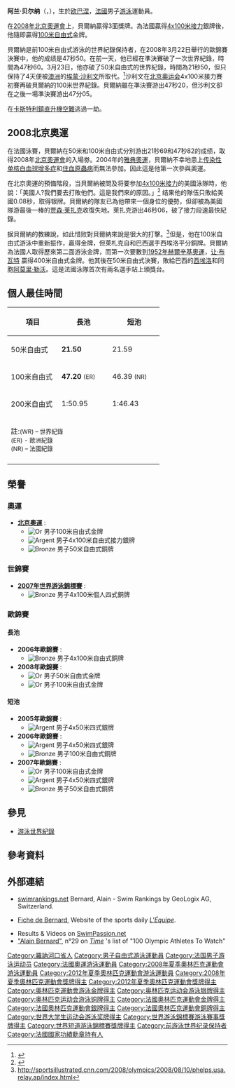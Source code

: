 {{noteta
|1=zh-cn:埃蒙·沙利文; zh-hk:埃蒙·蘇里雲; zh-tw:埃蒙·沙利文
|2=zh-cn:沙利文; zh-hk:蘇里雲; zh-tw:沙利文
|3=zh-hk:雲迪賀根賓; zh-tw:彼得·范登·霍根班德
|4=zh-cn:贾森·莱扎克; zh-tw:賈森·萊扎克; zh-hk:列薩
|5=zh-cn:莱扎克; zh-hk:列薩; zh-tw:萊扎克
|6=zh-cn:公尺; zh-tw:公尺; zh-hk:米;
|7=zh-cn:塞萨尔·西埃洛; zh-tw:塞薩爾·西埃洛; zh-hk:施薩·施路;
|8=zh-cn:西埃洛; zh-tw:西埃洛; zh-hk:施路;
|9=zh-hans:阿兰;zh-tw:艾倫;zh-hant:阿蘭;
|10=zh-hans:贝尔纳;zh-tw:柏納;zh-hant:貝爾納;
}}

{{Infobox Swimmer|
| swimmername=阿兰·贝尔纳
| image=Alain_Bernard.jpg
| imagesize= 150px
| caption = 
| fullname = Alain Bernard
| nicknames = The Horse（小馬）
| nationality = {{FRA}}
| strokes = [[自由式|自由式]]
| club = [[CN昂蒂布|CN昂蒂布]]
| collegeteam = 
| birth_date = {{birth date and age|1983|5|1}}
| birth_place = [[法國|法國]][[欧巴涅|欧巴涅]]
| deathdate =
| deathplace = 
| height = 1.96m
| weight = 84kg
| medaltemplates=
{{MedalSport | 男子[[游泳|游泳]]}}
{{MedalCountry | {{FRA}} }}
{{MedalCompetition|[[奧運|奧運]]}}
{{MedalGold|[[2008年北京奧運|2008年北京奧運]]|[[2008年夏季奧林匹克運動會游泳比賽－男子100米自由泳|100米自由式]]}}
{{MedalGold|[[2012年倫敦奧運|2012年倫敦奧運]]|[[2012年夏季奧林匹克運動會男子4×100米自由泳接力比賽|4×100米自由式接力]]}}
{{MedalSilver|[[2008年北京奧運|2008年北京奧運]]|[[2008年夏季奧林匹克運動會游泳比賽_-_男子4_x_100米自由泳接力|4x100自由式接力]]}}
{{MedalBronze|[[2008年北京奧運|2008年北京奧運]]|[[2008年夏季奧林匹克運動會游泳比賽－男子50米自由泳|50米自由式]]}}
{{MedalCompetition|[[世界游泳錦標賽|世錦賽(長池)]]}}
{{MedalBronze | [[2007年世界游泳錦標賽|2007年世界游泳錦標賽]]<ref>{{cite web|url=http://www.fina.org/events/WC/Melbourne_2007/results/swimming.php |title=12th FINA World Championships |accessdate=2007-12-19 |deadurl=yes |archiveurl=https://web.archive.org/web/20070606111744/http://www.fina.org/events/WC/Melbourne_2007/results/swimming.php |archivedate=2007-06-06 }}</ref>| 4x100米自由式接力}}
{{MedalCompetition|[[歐洲游泳錦標賽|歐錦賽(長池)]]}}
{{MedalGold| [[2008年歐洲游泳錦標賽|2008年歐洲游泳錦標賽]] | 100 米自由式}}
{{MedalGold| [[2008年歐洲游泳錦標賽|2008年歐洲游泳錦標賽]] | 50米自由式}}
{{MedalBronze| [[2006年歐洲游泳錦標賽|2006年歐洲游泳錦標賽]] | 4x100米自由式接力}}
{{MedalCompetition|[[歐洲游泳錦標賽|歐錦賽(短池)]]}}
{{MedalGold| [[2007年歐洲游泳錦標賽|2007年歐洲游泳錦標賽]] | 100米自由式}}
{{MedalSilver| [[2005年歐洲游泳錦標賽|2005年歐洲游泳錦標賽]] | 4x50米自由式}}
{{MedalSilver| [[2006年歐洲游泳錦標賽|2006年歐洲游泳錦標賽]] | 4x50米自由式}}
{{MedalSilver| [[2007年歐洲游泳錦標賽|2007年歐洲游泳錦標賽]] | 4x50米自由式}}
{{MedalBronze| [[2006年歐洲游泳錦標賽|2006年歐洲游泳錦標賽]] | 100米自由式}}
{{MedalBronze| [[2007年歐洲游泳錦標賽|2007年歐洲游泳錦標賽]] | 50米自由式}}
}}
'''阿兰·贝尔纳'''（{{lang-fr|Alain Bernard}}，{{bd|1983年|5月1日|||catidx=Bernard, Alain}}），生於[[欧巴涅|欧巴涅]]，[[法國|法國]]男子[[游泳|游泳]]運動員。

在[[2008年夏季奥林匹克运动会|2008年北京奧運會]]上，貝爾納贏得3面獎牌。為法國贏得[[2008年夏季奧林匹克運動會游泳比賽_-_男子4_x_100米自由泳接力|4x100米接力]]銀牌後，他隨即贏得[[2008年夏季奧林匹克運動會游泳比賽－男子100米自由泳|100米自由式]]金牌。

貝爾納是前100米自由式游泳的世界紀錄保持者，在2008年3月22日舉行的歐錦賽決賽中，他的成绩是47秒50。在前一天，他已經在準決賽破了一次世界紀錄，時間為47秒60。3月23日，他亦破了50米自由式的世界紀錄，時間為21秒50，但只保持了4天便被[[澳洲|澳洲]]的[[埃蒙·沙利文|埃蒙·沙利文]]所取代。<ref>{{cite web|url=http://www.abc.net.au/news/stories/2008/03/27/2201152.htm|title=Sullivan smashes 50m world record|publisher=[[Australian_Broadcasting_Authority|ABC]]|date=27 March 2008|accessdate=2008-03-27|archive-date=2009-03-04|archive-url=https://web.archive.org/web/20090304232420/http://www.abc.net.au/news/stories/2008/03/27/2201152.htm|dead-url=no}}</ref>沙利文在[[2008年夏季奥林匹克运动会|北京奧运会]]4x100米接力賽初賽再破貝爾納的100米世界紀錄。貝爾納雖在準決賽游出47秒20，但沙利文卻在之後一場準決賽游出47分05。

在[[卡斯特利鎮直升機空難|卡斯特利鎮直升機空難]]逃過一劫。

== 2008北京奧運 ==
在法國泳賽，貝爾納在50米和100米自由式分別游出21秒69和47秒82的成绩，取得2008年[[2008年夏季奥林匹克运动会|北京奧運會]]的入場劵。2004年的[[2004年夏季奥林匹克运动会|雅典奧運]]，貝爾納不幸地患上[[传染性单核白血球增多症|传染性单核白血球增多症]]和[[弓蟲症|住血原蟲病]]而無法參加。因此這是他第一次參與奧運。

在北京奧運的預備階段，当貝爾納被問及将要参加[[2008年夏季奧林匹克運動會游泳比賽_-_男子4_x_100米自由泳接力|4x100米接力]]的美國泳隊時，他說：「美國人?我們要去打敗他們。這是我們來的原因。」<ref name="yahoo_reuters">{{cite web|url=http://news.yahoo.com/s/nm/20080807/sp_nm/olympics_swimming_bernard_dc |title=I'm favorite and we'll smash U.S.: Bernard |accessdate=2008-08-11 |publisher=[[Reuters|Reuters]] |date=2008-08-07 |author=Francois Thomazeau |archiveurl=https://web.archive.org/web/20080817202914/http://news.yahoo.com/s/nm/20080807/sp_nm/olympics_swimming_bernard_dc |archivedate=2008-08-17 |deadurl=yes }}</ref>
结果他的隊伍只敗給美國0.08秒，取得银牌。貝爾納的隊友已為他帶來一個身位的優勢，但卻被為美國隊游最後一棒的[[贾森·莱扎克|贾森·莱扎克]]收復失地。萊扎克游出46秒06，破了接力段速最快紀錄。

据貝爾納的教練說，如此惜败對貝爾納來說是很大的打擊。<ref>http://sportsillustrated.cnn.com/2008/olympics/2008/08/10/phelps.usa.relay.ap/index.html</ref>但是，他在100米自由式游泳中重新振作，贏得金牌，但萊札克自和巴西選手西埃洛平分銅牌。貝爾納為法國人取得歷來第二面游泳金牌，而第一次要數到[[1952年赫爾辛基奧運|1952年赫爾辛基奧運]]，[[让·布瓦特|让·布瓦特]]<!--译名见[http://www.yangtse.com/wypd/lz/200808/t20080809_481874.htm]和[http://www.ce.cn/culture/history/200706/24/t20070624_11910454_2.shtml] -->贏得400米自由式金牌。他其後在50米自由式決賽，敗給巴西的[[塞萨尔·西埃洛|西埃洛]]和同胞[[阿莫里·勒沃|阿莫里·勒沃]]。這是法國泳隊首次有兩名選手站上頒獎台。

== 個人最佳時間 ==
{|class="wikitable" style="font-size:98%; text-align:center;"
|+
!width="100"| 項目
!width="100"| 長池
!width="100"| 短池
|-
|align="left"| 50米自由式
|'''21.50''' <small></small>
|21.59
|-
|align="left"| 100米自由式
|'''47.20''' <small>(ER)</small>
|46.39 <small>(NR)</small>
|-
|align="left"| 200米自由式
|1:50.95
|1:46.43
|-
|colspan=3 |註:<small>(WR) – 世界紀錄<br />(ER) - 歐洲紀錄<br />(NR) – 法國紀錄</small>
|-
|}

==榮譽==
===奧運===
*'''[[2008年夏季奥林匹克运动会|北京奧運]]''' :
**[[File:Med_1.png|Or]] 男子100米自由式金牌
**[[File:Med_2.png|Argent]] 男子4x100米自由式接力銀牌
**[[File:Med_3.png|Bronze]] 男子50米自由式銅牌

===世錦賽===
*'''[[2007年世界游泳錦標賽|2007年世界游泳錦標賽]]'''  :
**[[File:Med_3.png|Bronze]] 男子4x100米個人四式銅牌

===歐錦賽===
====長池====
*'''2006年歐錦賽''' :
**[[File:Med_3.png|Bronze]] 男子4x100米自由式銅牌
*'''2008年歐錦賽''' :
**[[File:Med_1.png|Or]] 男子50米自由式金牌
**[[File:Med_1.png|Or]] 男子100米自由式金牌

====短池====
*'''2005年歐錦賽'''  :
**[[File:Med_2.png|Argent]] 男子4x50米四式銀牌
*'''2006年歐錦賽''' :
**[[File:Med_2.png|Argent]] 男子4x50米四式銀牌
**[[File:Med_3.png|Bronze]] 男子100米自由式銅牌
*'''2007年歐錦賽''' :
**[[File:Med_1.png|Or]] 男子100米自由式金牌
**[[File:Med_2.png|Argent]] 男子4x50米四式銀牌
**[[File:Med_3.png|Bronze]] 男子50米自由式銅牌

== 參見 ==
*[[游泳世界紀錄|游泳世界紀錄]]

== 參考資料 == 
{{Reflist}}

== 外部連結 == 
* [http://www.swimrankings.net/index.php?page=athleteDetail&athleteId=1528989 swimrankings.net] Bernard, Alain - Swim Rankings by GeoLogix AG, Switzerland.
* {{fr icon}} [http://www.lequipe.fr/Aussi/AussiFicheAthlete7000000000023763.html Fiche de Bernard], Website of the sports daily ''[[L'Équipe|L'Équipe]]''.
*Results & Videos on [https://web.archive.org/web/20080818023840/http://www.swimpassion.net/Athletes/alainbernard.html SwimPassion.net]
* [http://www.time.com/time/specials/packages/article/0,28804,1819129_1819134_1825751,00.html "Alain Bernard"], n°29 on ''[[Time_(magazine)|Time]]'' 's list of "100 Olympic Athletes To Watch"

{{start box}}
{{succession box|before={{flagicon|NED}} [[雲迪賀根賓|雲迪賀根賓]]|title=男子100米自由式世界紀錄保持者（長池）|years=2008年3月21日－2008年8月11日|after={{flagicon|AUS}} [[埃蒙·沙利文|埃蒙·沙利文]]}}
{{succession box|before={{flagicon|AUS}} [[埃蒙·沙利文|埃蒙·沙利文]]|title=男子100米自由式世界紀錄保持者（長池）|years=2008年8月13日|after={{flagicon|AUS}} [[埃蒙·沙利文|埃蒙·沙利文]]}}
{{succession box|before={{flagicon|AUS}} [[埃蒙·沙利文|埃蒙·沙利文]]|title=男子50米自由式世界紀錄保持者（長池）|years=2008年3月23日 – 2008年3月27日|after={{flagicon|AUS}} [[埃蒙·沙利文|埃蒙·沙利文]]}}
{{end box}}

{{奥林匹克运动会游泳比赛男子100米自由泳冠军}}
{{奥林匹克运动会游泳比赛男子4×100米自由泳接力冠军}}

{{Authority control}}
{{DEFAULTSORT:Bernard, Alain}}
[[Category:羅訥河口省人|Category:羅訥河口省人]]
[[Category:男子自由式游泳運動員|Category:男子自由式游泳運動員]]
[[Category:法国男子游泳运动员|Category:法国男子游泳运动员]]
[[Category:法國奧運游泳運動員|Category:法國奧運游泳運動員]]
[[Category:2008年夏季奧林匹克運動會游泳運動員|Category:2008年夏季奧林匹克運動會游泳運動員]]
[[Category:2012年夏季奧林匹克運動會游泳運動員|Category:2012年夏季奧林匹克運動會游泳運動員]]
[[Category:2008年夏季奧林匹克運動會獎牌得主|Category:2008年夏季奧林匹克運動會獎牌得主]]
[[Category:2012年夏季奧林匹克運動會獎牌得主|Category:2012年夏季奧林匹克運動會獎牌得主]]
[[Category:奧林匹克運動會游泳金牌得主|Category:奧林匹克運動會游泳金牌得主]]
[[Category:奥林匹克运动会游泳银牌得主|Category:奥林匹克运动会游泳银牌得主]]
[[Category:奥林匹克运动会游泳铜牌得主|Category:奥林匹克运动会游泳铜牌得主]]
[[Category:法國奧林匹克運動會金牌得主|Category:法國奧林匹克運動會金牌得主]]
[[Category:法國奧林匹克運動會銀牌得主|Category:法國奧林匹克運動會銀牌得主]]
[[Category:法國奧林匹克運動會銅牌得主|Category:法國奧林匹克運動會銅牌得主]]
[[Category:世界大学生运动会游泳奖牌得主|Category:世界大学生运动会游泳奖牌得主]]
[[Category:世界游泳錦標賽游泳賽事獎牌得主|Category:世界游泳錦標賽游泳賽事獎牌得主]]
[[Category:世界短道游泳錦標賽獎牌得主|Category:世界短道游泳錦標賽獎牌得主]]
[[Category:前游泳世界纪录保持者|Category:前游泳世界纪录保持者]]
[[Category:法國國家功績勳章持有人|Category:法國國家功績勳章持有人]]